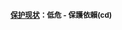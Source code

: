 <small>'''[[保护现状]]：低危 - 保護依賴(cd)'''</small><!--colorized version:
<small>'''[[保护现状]]：<span style="color:teal;">低危 - 保護依賴(cd)</span>'''</small>
-->